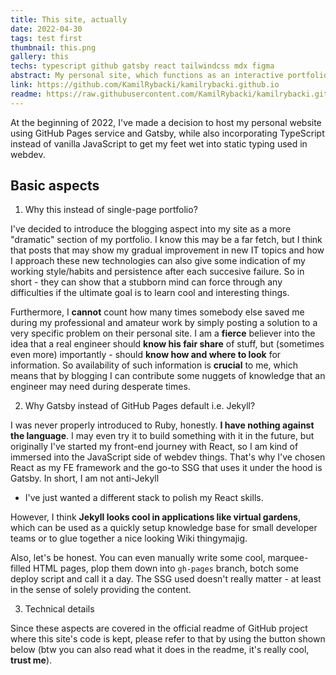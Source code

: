 ```yaml
---
title: This site, actually 
date: 2022-04-30
tags: test first
thumbnail: this.png 
gallery: this
techs: typescript github gatsby react tailwindcss mdx figma 
abstract: My personal site, which functions as an interactive portfolio and a place where I can blog about my technological victories and mishaps.
link: https://github.com/KamilRybacki/kamilrybacki.github.io
readme: https://raw.githubusercontent.com/KamilRybacki/kamilrybacki.github.io/main/README.md
---
```


At the beginning of 2022, I've made a decision to host my personal website
using GitHub Pages service and Gatsby, while also incorporating TypeScript
instead of vanilla JavaScript to get my feet wet into static typing used in webdev.

## Basic aspects 

1. Why this instead of single-page portfolio?

I've decided to introduce the blogging aspect into my site as
a more "dramatic" section of my portfolio. I know this may be a far fetch,
but I think that posts that may show my gradual improvement in new IT topics
and how I approach these new technologies can also give some indication of
my working style/habits and persistence after each succesive failure.
So in short - they can show that a stubborn mind can force 
through any difficulties if the ultimate goal is to learn cool
and interesting things.

Furthermore, I **cannot** count how many times somebody else
saved me during my professional and amateur work by
simply posting a solution to a very specific problem on their personal site.
I am a **fierce** believer into the idea that a real engineer
should **know his fair share** of stuff, but (sometimes even more) importantly -
should **know how and where to look** for information.
So availability of such information is **crucial** to me,
which means that by blogging I can contribute some nuggets
of knowledge that an engineer may need during desperate times.

2. Why Gatsby instead of GitHub Pages default i.e. Jekyll?

I was never properly introduced to Ruby, honestly.
**I have nothing against the language**. I may even try it to build
something with it in the future, but originally I've started
my front-end journey with React, so I am kind of immersed into the
JavaScript side of webdev things. That's why I've chosen React
as my FE framework and the go-to SSG that uses it under the hood
is Gatsby. In short, I am not anti-Jekyll
- I've just wanted a different stack to polish my React skills.

However, I think **Jekyll looks cool in applications like virtual gardens**,
which can be used as a quickly setup knowledge base for small developer teams
or to glue together a nice looking Wiki thingymajig.

Also, let's be honest. You can even manually write some cool,
marquee-filled HTML pages, plop them down into `gh-pages` branch,
botch some deploy script and call it a day.
The SSG used doesn't really matter - at least in the sense
of solely providing the content.

3. Technical details

Since these aspects are covered in the official readme
of GitHub project where this site's code is kept,
please refer to that by using the button shown below
(btw you can also read what it does in the readme,
it's really cool, **trust me**).
